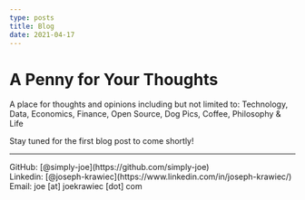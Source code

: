 ```yaml
---
type: posts
title: Blog
date: 2021-04-17
---
```


# A Penny for Your Thoughts

A place for thoughts and opinions including but not limited to: Technology, Data, Economics, Finance, Open Source, Dog Pics, Coffee, Philosophy & Life

Stay tuned for the first blog post to come shortly!

---

<div>
  GitHub: [@simply-joe](https://github.com/simply-joe)
  <br />
  Linkedin: [@joseph-krawiec](https://www.linkedin.com/in/joseph-krawiec/)
  <br />
  Email: joe [at] joekrawiec [dot] com
</div>